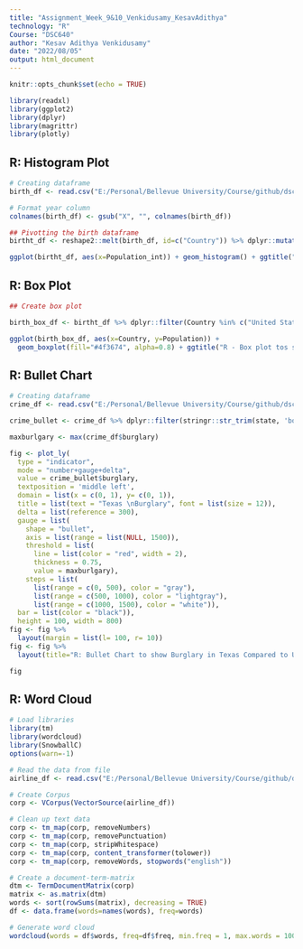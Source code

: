 ```yaml
---
title: "Assignment_Week_9&10_Venkidusamy_KesavAdithya"
technology: "R"
Course: "DSC640"
author: "Kesav Adithya Venkidusamy"
date: "2022/08/05"
output: html_document
---
```



```r
knitr::opts_chunk$set(echo = TRUE)

library(readxl)
library(ggplot2)
library(dplyr)
library(magrittr)
library(plotly)
```



## R: Histogram Plot
```r

# Creating dataframe
birth_df <- read.csv("E:/Personal/Bellevue University/Course/github/dsc640/Week 9&10/birth-rate.csv")

# Format year column
colnames(birth_df) <- gsub("X", "", colnames(birth_df))

## Pivotting the birth dataframe
birtht_df <- reshape2::melt(birth_df, id=c("Country")) %>% dplyr::mutate("Country" = as.character(Country), "Year" = as.character(variable), "Population" = value, "Population_int"=ceiling(value)) %>% dplyr::select(c("Country","Year","Population","Population_int"))

ggplot(birtht_df, aes(x=Population_int)) + geom_histogram() + ggtitle("R - Histogram plot to show the count of Birth Rate") + theme(plot.title = element_text(hjust=0.5))

```

## R: Box Plot
```r

## Create box plot

birth_box_df <- birtht_df %>% dplyr::filter(Country %in% c("United States","India"))

ggplot(birth_box_df, aes(x=Country, y=Population)) + 
  geom_boxplot(fill="#4f3674", alpha=0.8) + ggtitle("R - Box plot tos show outliers in Birth Rate for India and US")

```

## R: Bullet Chart
```r

# Creating dataframe
crime_df <- read.csv("E:/Personal/Bellevue University/Course/github/dsc640/Week 9&10/crimeratesbystate-formatted.csv")

crime_bullet <- crime_df %>% dplyr::filter(stringr::str_trim(state, 'both') == "Texas") %>% dplyr::select(c(state, burglary))

maxburlgary <- max(crime_df$burglary)

fig <- plot_ly(
  type = "indicator",
  mode = "number+gauge+delta",
  value = crime_bullet$burglary,
  textposition = 'middle left',
  domain = list(x = c(0, 1), y= c(0, 1)),
  title = list(text = "Texas \nBurglary", font = list(size = 12)),
  delta = list(reference = 300),
  gauge = list(
    shape = "bullet",
    axis = list(range = list(NULL, 1500)),
    threshold = list(
      line = list(color = "red", width = 2),
      thickness = 0.75,
      value = maxburlgary),
    steps = list(
      list(range = c(0, 500), color = "gray"),
      list(range = c(500, 1000), color = "lightgray"),
      list(range = c(1000, 1500), color = "white")),
  bar = list(color = "black")),
  height = 100, width = 800)
fig <- fig %>%
  layout(margin = list(l= 100, r= 10))
fig <- fig %>%
  layout(title="R: Bullet Chart to show Burglary in Texas Compared to US Max Score", font = list(align = 'left'))

fig

```

## R: Word Cloud
```r

# Load libraries
library(tm)
library(wordcloud)
library(SnowballC)
options(warn=-1)

# Read the data from file
airline_df <- read.csv("E:/Personal/Bellevue University/Course/github/dsc640/Week 9&10/airline_safety.txt")

# Create Corpus
corp <- VCorpus(VectorSource(airline_df))

# Clean up text data
corp <- tm_map(corp, removeNumbers)
corp <- tm_map(corp, removePunctuation)
corp <- tm_map(corp, stripWhitespace)
corp <- tm_map(corp, content_transformer(tolower))
corp <- tm_map(corp, removeWords, stopwords("english"))

# Create a document-term-matrix
dtm <- TermDocumentMatrix(corp)
matrix <- as.matrix(dtm)
words <- sort(rowSums(matrix), decreasing = TRUE)
df <- data.frame(words=names(words), freq=words)

# Generate word cloud
wordcloud(words = df$words, freq=df$freq, min.freq = 1, max.words = 100, random.order = FALSE, colors = brewer.pal(8, "Dark2"))

```